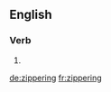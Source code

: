 ==English==

===Verb===
{{head|en}}

# {{present participle of|zipper}}

[[de:zippering]]
[[fr:zippering]]